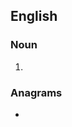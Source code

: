 ==English==

===Noun===
{{head|en|noun plural form}}

# {{plural of|trijet|lang=en}}

===Anagrams===
* {{anagrams|en|jitters}}